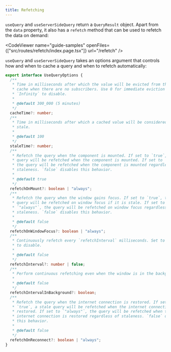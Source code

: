 ```yaml
---
title: Refetching
---
```


`useQuery` and `useServerSideQuery` return a `QueryResult` object. Apart from the `data` property, it also has a `refetch` method that can be used to refetch the data on demand:

<CodeViewer
  name="guide-samples"
  openFiles={["src/routes/refetch/index.page.tsx"]}
  url="/refetch"
/>

`useQuery` and `useServerSideQuery` takes an options argument that controls how and when to cache a query and when to refetch automatically:

```ts
export interface UseQueryOptions {
  /**
   * Time in milliseconds after which the value will be evicted from the
   * cache when there are no subscribers. Use 0 for immediate eviction and
   * `Infinity` to disable.
   *
   * @default 300_000 (5 minutes)
   */
  cacheTime?: number;
  /**
   * Time in milliseconds after which a cached value will be considered
   * stale.
   *
   * @default 100
   */
  staleTime?: number;
  /**
   * Refetch the query when the component is mounted. If set to `true`, a stale
   * query will be refetched when the component is mounted. If set to `"always"`,
   * the query will be refetched when the component is mounted regardless of
   * staleness. `false` disables this behavior.
   *
   * @default true
   */
  refetchOnMount?: boolean | "always";
  /**
   * Refetch the query when the window gains focus. If set to `true`, the
   * query will be refetched on window focus if it is stale. If set to
   * `"always"`, the query will be refetched on window focus regardless of
   * staleness. `false` disables this behavior.
   *
   * @default false
   */
  refetchOnWindowFocus?: boolean | "always";
  /**
   * Continuously refetch every `refetchInterval` milliseconds. Set to false
   * to disable.
   *
   * @default false
   */
  refetchInterval?: number | false;
  /**
   * Perform continuous refetching even when the window is in the background.
   *
   * @default false
   */
  refetchIntervalInBackground?: boolean;
  /**
   * Refetch the query when the internet connection is restored. If set to
   * `true`, a stale query will be refetched when the internet connection is
   * restored. If set to `"always"`, the query will be refetched when the
   * internet connection is restored regardless of staleness. `false` disables
   * this behavior.
   *
   * @default false
   */
  refetchOnReconnect?: boolean | "always";
}
```
